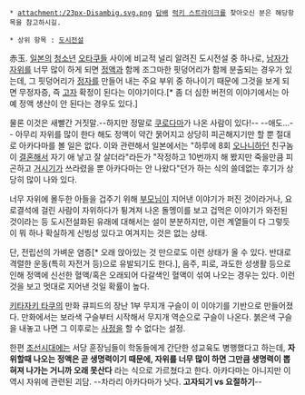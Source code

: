  * attachment:/23px-Disambig.svg.png [[담배]] [[럭키 스트라이크]]를 찾아오신 분은 해당항목을 참고하시길.

 * 상위 항목 : [[도시전설]]

赤玉. [[일본]]의 [[청소년]] [[오타쿠]]들 사이에 비교적 널리 알려진 도시전설 중 하나로, [[남자]]가 [[자위]]를 너무 많이 하게 되면 [[정액]]과 함께 조그마한 핏덩어리가 함께 분출되는 경우가 있는데, 그 핏덩어리가 [[정자]]를 만들어 내는 주요 부위 중 하나이기 때문에 그것을 보게 되면 무정자증, 즉 [[고자]] 확정이 된다는 이야기이다.[* 좀 더 심한 버전의 이야기에서는 아예 정액 생산이 안 된다는 경우도 있다.]

물론 이것은 새빨간 거짓말.--하지만 정말로 [http://www.dogdrip.net/48262439 쿠로다마]가 나온 사람이 있다!-- --애도...-- 아무리 자위를 많이 한다 해도 정액이 약간 묽어지고 상당히 피곤해지기만 할 뿐 절대로 아카다마를 볼 일은 없다. 이와 관련해서 일본에서는 "하루에 8회 [[오나니]]하던 친구놈이 [[결혼]]해서 자기 애 낳고 잘 살더라"라든가 "작정하고 10번까지 해 봤지만 죽을만큼 피곤하고 [[거시기]]가 쓰라렸을 뿐 아카다마는 안 나왔다"던가 하는 식의 쓸데없는 후기가 상당히 많이 나와 있다.

너무 자위에 몰두한 아들을 겁주기 위해 [[부모님]]이 지어낸 이야기가 퍼진 것이라거나, 요로결석에 걸린 사람이 자위하다가 튕겨져 나온 돌멩이를 보고 겁먹은 이야기가 와전된 것이라는 등 도시전설화된 유래에 대해서는 설이 분분하지만, 이런 계열들이 다 그렇듯이 뭐 하나 확실하게 신빙성 있다고 여겨지는 것은 없는 상태.

단, 전립선의 가벼운 염증[* 오래 앉아있는 것 만으로도 이런 상태가 올 수 있다. 반대로 격렬한 운동(특히 자전거 등)으로 유발되기도 한다.], 음주, 피로, 과도한 성생활 등으로 인해 정액에 신선한 혈액/혹은 오래되어 다갈색인 혈액이 섞여 나오는 경우는 있다. 이런 것을 보고 멋대로 지어낸 것일 확률이 높다.

[[키타자키 타쿠]]의 만화 큐피드의 장난 1부 무지개 구슬이 이 이야기를 기반으로 만들어졌다. 만화에서는 보라색 구슬부터 시작해서 무지개 역순으로 구슬이 나온다. 붉은색 구슬을 내놓고 나면 그 이후로는 [[사정]]을 할 수 없다는 설정.

한편 [[조선]]시대에는 서당 훈장님들이 학동들에게 간단한 성교육도 병행했다고 하는데, '''자위할때 나오는 정액은 곧 생명력이기 때문에, 자위를 너무 많이 하면 그만큼 생명력이 뽑혀져 나가는 거니까 오래 못산다''' 라는 식으로 가르쳤다고 한다. 아카다마는 아니지만 이 역시 자위에 관련된 괴담.
--차라리 아카다마가 낫다. '''고자되기 vs 요절하기'''--
